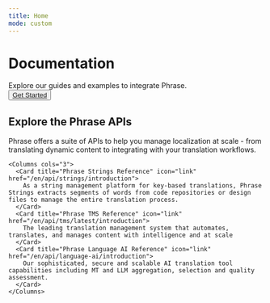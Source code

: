 ```yaml
---
title: Home
mode: custom
---
```


<div id="landing-page">
  <div class="hero">
    <h1 class="hero__title">Documentation</h1>
    <div class="hero__subtitle">Explore our guides and examples to integrate Phrase.</div>
    <button class="hero__button">
      <a href="/en/api-reference/">Get Started</a> <Icon icon="arrow-right" iconType="solid" color="171b19" />
    </button>
  </div>

  <div class="content">
    <h2 class="content__title">Explore the Phrase APIs</h2>
    <div class="content__description">Phrase offers a suite of APIs to help you manage localization at scale - from translating dynamic content to integrating with your translation workflows.</div>
  
    <Columns cols="3">
      <Card title="Phrase Strings Reference" icon="link" href="/en/api/strings/introduction">
        As a string management platform for key-based translations, Phrase Strings extracts segments of words from code repositories or design files to manage the entire translation process.
      </Card>
      <Card title="Phrase TMS Reference" icon="link" href="/en/api/tms/latest/introduction">
        The leading translation management system that automates, translates, and manages content with intelligence and at scale
      </Card>
      <Card title="Phrase Language AI Reference" icon="link" href="/en/api/language-ai/introduction">
        Our sophisticated, secure and scalable AI translation tool capabilities including MT and LLM aggregation, selection and quality assessment.
      </Card>
    </Columns>
  </div>
</div>

